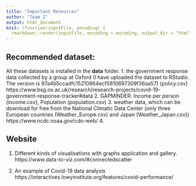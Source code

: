 ```yaml
---
title: "Important Resources"
author: "Team 2"
output: html_document
knit: (function(inputFile, encoding) {
  rmarkdown::render(inputFile, encoding = encoding, output_dir = "html") })
---
```

## Recommended dataset:
All these datasets is installed in the **data** folder.
1. the government response data collected by a group at Oxford (I have uploaded the dataset to RStudio. The version is 97a4b5ccadfc15210864ecf5810697309f36aa57) (policy.csv)
https://www.bsg.ox.ac.uk/research/research-projects/covid-19-government-response-tracker#data
2. GAPMINDER: Income per person (income.csv), Population (population.csv)
3. weather data, which can be download for free from the National Climatic Data Center (only three European countries (Weather_Europe.csv) and Japan (Weather_Japan.csv))
https://www.ncdc.noaa.gov/cdo-web/
4. 

## Website
1. Different kinds of visualisations with graphs application and gallery. 
https://www.data-to-viz.com/#connectedscatter

2. An example of Covid-19 data analysis
https://interactives.lowyinstitute.org/features/covid-performance/